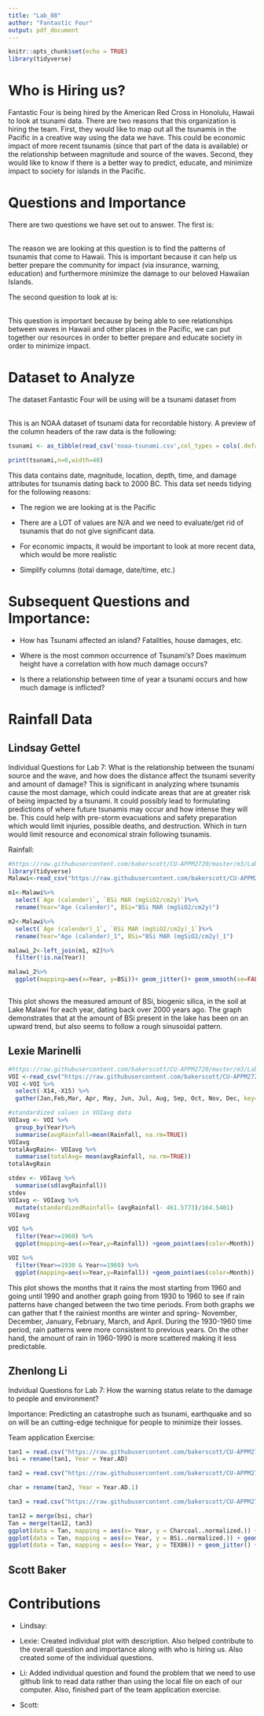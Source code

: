 ```yaml
---
title: "Lab_08"
author: "Fantastic Four"
output: pdf_document
---
```


```r
knitr::opts_chunk$set(echo = TRUE)
library(tidyverse)
```
# Who is Hiring us?
Fantastic Four is being hired by the American Red Cross in Honolulu, Hawaii to look at tsunami data. There are two reasons that this organization is hiring the team. First, they would like to map out all the tsunamis in the Pacific in a creative way using the data we have. This could be economic impact of more recent tsunamis (since that part of the data is available) or the relationship between magnitude and source of the waves. Second, they would like to know if there is a better way to predict, educate, and minimize impact to society for islands in the Pacific. 

# Questions and Importance 
There are two questions we have set out to answer. The first is:\
\begin{center}\textbf{What are the patterns in tsunamis that come to Hawaii?}\end{center}\ \
The reason we are looking at this question is to find the patterns of tsunamis that come to Hawaii. This is important because it can help us better prepare the community for impact (via insurance, warning, education) and furthermore minimize the damage to our beloved Hawaiian Islands.\ \

The second question to look at is:\
\begin{center}\textbf{What are the patterns in tsunamis in the Pacific and how to they relate to ones recorded in Hawaii?}\end{center}\ \
This question is important because by being able to see relationships between waves in Hawaii and other places in the Pacific, we can put together our resources in order to better prepare and educate society in order to minimize impact.

# Dataset to Analyze
The dataset Fantastic Four will be using will be a tsunami dataset from\ \begin{center}\texttt{https://www.kaggle.com/noaa/seismic-waves/data}\end{center}\ \
This is an NOAA dataset of tsunami data for recordable history. A preview of the column headers of the raw data is the following:
```r
tsunami <- as_tibble(read_csv('noaa-tsunami.csv',col_types = cols(.default = col_character())))

print(tsunami,n=0,width=40)
```
This data contains date, magnitude, location, depth, time, and damage attributes for tsunamis dating back to 2000 BC. This data set needs tidying for the following reasons:\

* The region we are looking at is the Pacific\

* There are a LOT of values are N/A and we need to evaluate/get rid of tsunamis that do not give significant data.\
* For economic impacts, it would be important to look at more recent data, which would be more realistic\
* Simplify columns (total damage, date/time, etc.)

# Subsequent Questions and Importance:
* How has Tsunami affected an island? Fatalities, house damages, etc.

* Where is the most common occurrence of Tsunami's? Does maximum height have a correlation with how much damage occurs?

* Is there a relationship between time of year a tsunami occurs and how much damage is inflicted?

# Rainfall Data

## Lindsay Gettel
Individual Questions for Lab 7:
What is the relationship between the tsunami source and the wave, and how does the distance affect the tsunami severity and amount of damage? 
This is significant in analyzing where tsunamis cause the most damage, which could indicate areas that are at greater risk of being impacted by a tsunami. It could possibly lead to formulating predictions of where future tsunamis may occur and how intense they will be. This could help with pre-storm evacuations and safety preparation which would limit injuries, possible deaths, and destruction. Which in turn would limit resource and economical strain following tsunamis.

Rainfall:
```r
#https://raw.githubusercontent.com/bakerscott/CU-APPM2720/master/m3/Lab8/East_Africa.csv
library(tidyverse)
Malawi<-read_csv("https://raw.githubusercontent.com/bakerscott/CU-APPM2720/master/m3/Lab8/East_Africa.csv")

m1<-Malawi%>%
  select(`Age (calender)`, `BSi MAR (mgSiO2/cm2y)`)%>%
  rename(Year="Age (calender)", BSi="BSi MAR (mgSiO2/cm2y)")

m2<-Malawi%>%
  select(`Age (calender)_1`, `BSi MAR (mgSiO2/cm2y)_1`)%>%
  rename(Year="Age (calender)_1", BSi="BSi MAR (mgSiO2/cm2y)_1")

malawi_2<-left_join(m1, m2)%>% 
  filter(!is.na(Year))

malawi_2%>%
  ggplot(mapping=aes(x=Year, y=BSi))+ geom_jitter()+ geom_smooth(se=FALSE)



```
This plot shows the measured amount of BSi, biogenic silica, in the soil at Lake Malawi for each year, dating back over 2000 years ago. The graph demonstrates that at the amount of BSi present in the lake has been on an upward trend, but also seems to follow a rough sinusoidal pattern.

## Lexie Marinelli
```r
#https://raw.githubusercontent.com/bakerscott/CU-APPM2720/master/m3/Lab8/VOI_Rain.csv
VOI <-read_csv("https://raw.githubusercontent.com/bakerscott/CU-APPM2720/master/m3/Lab8/VOI_Rain.csv")
VOI <-VOI %>% 
  select(-X14,-X15) %>%
  gather(Jan,Feb,Mar, Apr, May, Jun, Jul, Aug, Sep, Oct, Nov, Dec, key="Month", value= "Rainfall") 

#standardized values in VOIavg data
VOIavg <- VOI %>%
  group_by(Year)%>%
  summarise(avgRainfall=mean(Rainfall, na.rm=TRUE))
VOIavg
totalAvgRain<- VOIavg %>%
  summarise(totalAvg= mean(avgRainfall, na.rm=TRUE))
totalAvgRain

stdev <- VOIavg %>%
  summarise(sd(avgRainfall))
stdev
VOIavg <- VOIavg %>%
  mutate(standardizedRainfall= (avgRainfall- 461.5773)/164.5401)
VOIavg
```
```r
VOI %>%
  filter(Year>=1960) %>%
  ggplot(mapping=aes(x=Year,y=Rainfall)) +geom_point(aes(color=Month))  + facet_wrap(~Month)+ggtitle(label="Rain trend from 1960-1990") +xlab(label="Year")+ ylab(label= "Level of Rainfall")

VOI %>%
  filter(Year>=1930 & Year<=1960) %>%
  ggplot(mapping=aes(x=Year,y=Rainfall)) +geom_point(aes(color=Month)) +facet_wrap(~Month)+ggtitle(label="Rain trend from 1930-1960") +xlab(label="Year")+ ylab(label= "Level of Rainfall (cm)")
```
This plot shows the months that it rains the most starting from 1960 and going until 1990 and another graph going from 1930 to 1960 to see if rain patterns have changed between the two time periods. From both graphs we can gather that f the rainiest months are winter and spring- November, December, January, February, March, and April. During the 1930-1960 time period, rain patterns were more consistent to previous years. On the other hand, the amount of rain in 1960-1990 is more scattered making it less predictable. 

## Zhenlong Li
Indvidual Questions for Lab 7:
How the warning status relate to the damage to people and environment?

Importance:
Predicting an catastrophe such as tsunami, earthquake and so on will be an cutting-edge technique for people to minimize their losses.

Team application Exercise:
```r
tan1 = read.csv("https://raw.githubusercontent.com/bakerscott/CU-APPM2720/master/m3/Lab8/Tanganyika.csv") %>% select(-X, -X.1, -X.2, -X.3, -X.4, -X.5) %>% select(Year.AD, BSi..normalized.)
bsi = rename(tan1, Year = Year.AD)

tan2 = read.csv("https://raw.githubusercontent.com/bakerscott/CU-APPM2720/master/m3/Lab8/Tanganyika.csv") %>% select(-X, -X.1, -X.2, -X.3, -X.4, -X.5) %>% select(Year.AD.1, Charcoal..normalized.)

char = rename(tan2, Year = Year.AD.1)

tan3 = read.csv("https://raw.githubusercontent.com/bakerscott/CU-APPM2720/master/m3/Lab8/Tanganyika.csv") %>% select(-X, -X.1, -X.2, -X.3, -X.4, -X.5) %>% select(Year, TEX86)

tan12 = merge(bsi, char)
Tan = merge(tan12, tan3)
ggplot(data = Tan, mapping = aes(x= Year, y = Charcoal..normalized.)) + geom_jitter() + geom_smooth(method = loess, se = FALSE)
ggplot(data = Tan, mapping = aes(x= Year, y = BSi..normalized.)) + geom_jitter() + geom_smooth(method = loess, se = FALSE)
ggplot(data = Tan, mapping = aes(x= Year, y = TEX86)) + geom_jitter() + geom_smooth(method = loess, se = FALSE)
```

## Scott Baker


# Contributions
* Lindsay:

* Lexie: Created individual plot with description. Also helped contribute to the overall question and importance along with who is hiring us. Also created some of the individual questions.

* Li: Added individual question and found the problem that we need to use github link to read data rather than using the local file on each of our computer. Also, finished part of the team application exercise.

* Scott: 
